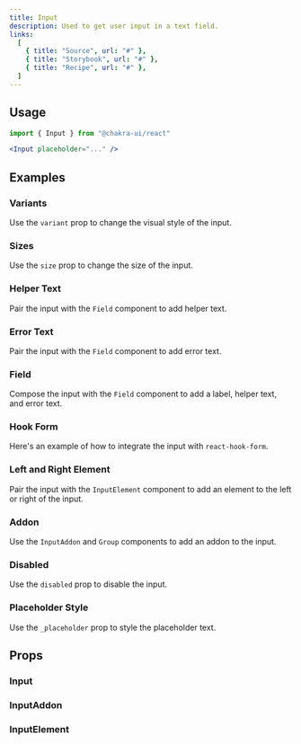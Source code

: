 ```yaml
---
title: Input
description: Used to get user input in a text field.
links:
  [
    { title: "Source", url: "#" },
    { title: "Storybook", url: "#" },
    { title: "Recipe", url: "#" },
  ]
---
```


<ExampleTabs name="input-basic" />

## Usage

```jsx
import { Input } from "@chakra-ui/react"
```

```jsx
<Input placeholder="..." />
```

## Examples

### Variants

Use the `variant` prop to change the visual style of the input.

<ExampleTabs name="input-with-variants" />

### Sizes

Use the `size` prop to change the size of the input.

<ExampleTabs name="input-with-sizes" />

### Helper Text

Pair the input with the `Field` component to add helper text.

<ExampleTabs name="input-with-helper-text" />

### Error Text

Pair the input with the `Field` component to add error text.

<ExampleTabs name="input-with-error-text" />

### Field

Compose the input with the `Field` component to add a label, helper text, and
error text.

<ExampleTabs name="input-with-field" />

### Hook Form

Here's an example of how to integrate the input with `react-hook-form`.

<ExampleTabs name="input-with-hook-form" />

### Left and Right Element

Pair the input with the `InputElement` component to add an element to the left
or right of the input.

<ExampleTabs name="input-with-left-element" />

<ExampleTabs name="input-with-left-and-right-element" />

### Addon

Use the `InputAddon` and `Group` components to add an addon to the input.

<ExampleTabs name="input-with-addon" />

### Disabled

Use the `disabled` prop to disable the input.

<ExampleTabs name="input-with-disabled" />

### Placeholder Style

Use the `_placeholder` prop to style the placeholder text.

<ExampleTabs name="input-with-placeholder-style" />

## Props

### Input

<PropTable component="input" part="Input" />

### InputAddon

<PropTable component="input" part="InputAddon" />

### InputElement

<PropTable component="input" part="InputElement" />
